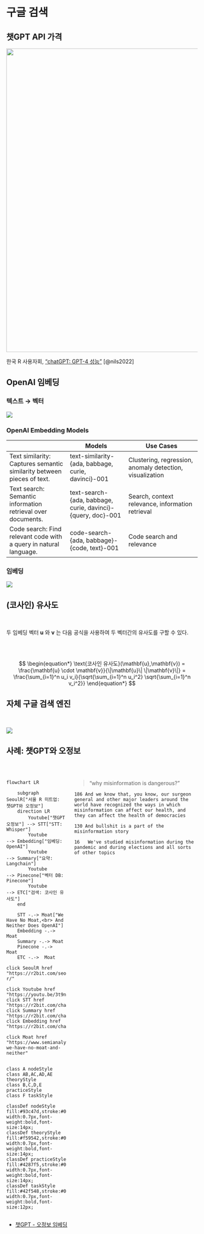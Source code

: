 # 구글 검색

## 챗GPT API 가격

![](img/embedding/pricing_g.png){width="800"}

::: aside
한국 R 사용자회, ["chatGPT: GPT-4 성능"](https://r2bit.com/chatGPT/gpt4_performance.html) [@nils2022]
:::

## OpenAI 임베딩 {.smaller}

::: panel-tabset
### 텍스트 → 벡터

![](img/embedding/openai-embedding.gif)

### OpenAI Embedding Models

|                                                                       | Models                                                      | Use Cases                                                |
|-----------------------|----------------------|---------------------------|
| Text similarity: Captures semantic similarity between pieces of text. | text-similarity-{ada, babbage, curie, davinci}-001          | Clustering, regression, anomaly detection, visualization |
| Text search: Semantic information retrieval over documents.           | text-search-{ada, babbage, curie, davinci}-{query, doc}-001 | Search, context relevance, information retrieval         |
| Code search: Find relevant code with a query in natural language.     | code-search-{ada, babbage}-{code, text}-001                 | Code search and relevance                                |

### 임베딩

![](img/embedding/pinecone.jpg)
:::

## (코사인) 유사도

<br>

두 임베딩 벡터 $\mathbf{u}$ 와 $\mathbf{v}$ 는 다음 공식을 사용하여 두 벡터간의 유사도를 구할 수 있다.

<br> <br>

$$
\begin{equation*}
\text{코사인 유사도}(\mathbf{u},\mathbf{v}) = \frac{\mathbf{u} \cdot \mathbf{v}}{\|\mathbf{u}\| \|\mathbf{v}\|}
= \frac{\sum_{i=1}^n u_i v_i}{\sqrt{\sum_{i=1}^n u_i^2} \sqrt{\sum_{i=1}^n v_i^2}}
\end{equation*}
$$


## 자체 구글 검색 엔진

<br>

![](img/google_search.jpg)

## 사례: 챗GPT와 오정보 {.smaller}

<br>

:::::{.columns}
:::{.column}

```mermaid
flowchart LR
    
    subgraph SeoulR["서울 R 미트업: 챗GPT와 오정보"]
    direction LR
        Youtube["챗GPT 오정보"] --> STT["STT: Whisper"]
        Youtube                 --> Embedding["임베딩: OpenAI"]
        Youtube                 --> Summary["요약: Langchain"]
        Youtube                 --> Pinecone["벡터 DB: Pinecone"]
        Youtube                 --> ETC["검색: 코사인 유사도"]
    end

    STT -.-> Moat["We Have No Moat,<br> And Neither Does OpenAI"] 
    Embedding -.->  Moat
    Summary -.-> Moat 
    Pinecone -.->  Moat
    ETC -.->  Moat

click SeoulR href "https://r2bit.com/seoul-r/"

click Youtube href "https://youtu.be/3t9nPopr0QA"
click STT href "https://r2bit.com/chatGPT/whisper.html"
click Summary href "https://r2bit.com/chatGPT/news_release.html"
click Embedding href "https://r2bit.com/chatGPT/misinfo_embedding.html"

click Moat href "https://www.semianalysis.com/p/google-we-have-no-moat-and-neither"


class A nodeStyle
class AB,AC,AD,AE theoryStyle
class B,C,D,E practiceStyle
class F taskStyle

classDef nodeStyle fill:#93c47d,stroke:#000000,stroke-width:0.7px,font-weight:bold,font-size:14px;
classDef theoryStyle fill:#f59542,stroke:#000000,stroke-width:0.7px,font-weight:bold,font-size:14px;
classDef practiceStyle fill:#4287f5,stroke:#000000,stroke-width:0.7px,font-weight:bold,font-size:14px;
classDef taskStyle fill:#42f548,stroke:#000000,stroke-width:0.7px,font-weight:bold,font-size:12px;
```

:::

:::{.column}
> “why misinformation is dangerous?”

```
186 And we know that, you know, our surgeon general and other major leaders around the world have recognized the ways in which misinformation can affect our health, and they can affect the health of democracies

130 And bullshit is a part of the misinformation story

16   We've studied misinformation during the pandemic and during elections and all sorts of other topics
```

:::
:::::

::: aside

- [챗GPT - 오정보 임베딩](https://r2bit.com/chatGPT/misinfo_embedding.html)

:::

